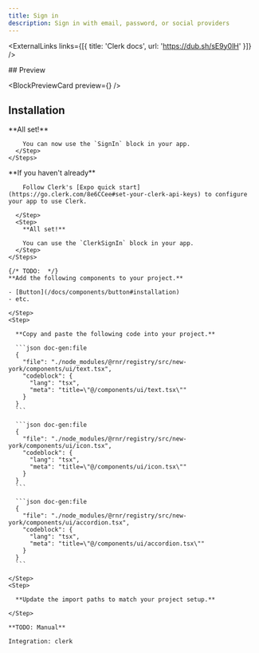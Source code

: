 ```yaml
---
title: Sign in
description: Sign in with email, password, or social providers
---
```



<ExternalLinks links={[{ title: 'Clerk docs', url: 'https://dub.sh/sE9y0lH' }]} />

<div className="h-5" />

<div id="preview" className='*:hidden scroll-m-20' aria-hidden>
  ## Preview
</div>
    
<BlockPreviewCard preview={<TODOAccordionPreview />} />


## Installation

<AuthBlockTabs>
  <AuthBlockTabsCliContent integration="none">
    <Steps>
      <Step>
        <CommandTabs args={["add", "sign-in"]}/>
      </Step>
      <Step>
        **All set!**

        You can now use the `SignIn` block in your app.
      </Step>
    </Steps>
  </AuthBlockTabsCliContent>
  <AuthBlockTabsCliContent integration="clerk">
    <Steps>
      <Step>
        <CommandTabs args={["add", "clerk-sign-in"]}/>
      </Step>
      <Step>
        **If you haven't already**

        Follow Clerk's [Expo quick start](https://go.clerk.com/8e6CCee#set-your-clerk-api-keys) to configure your app to use Clerk.
        
      </Step>
      <Step>
        **All set!**

        You can use the `ClerkSignIn` block in your app.
      </Step>
    </Steps>
  </AuthBlockTabsCliContent>

  <AuthBlockTabsManualContent integration="none">

    
  <Steps>
    <Step>

    {/* TODO:  */}
    **Add the following components to your project.**

    - [Button](/docs/components/button#installation)
    - etc.
    
    </Step>
    <Step>

      **Copy and paste the following code into your project.**

      ```json doc-gen:file
      {
        "file": "./node_modules/@rnr/registry/src/new-york/components/ui/text.tsx",
        "codeblock": {
          "lang": "tsx",
          "meta": "title=\"@/components/ui/text.tsx\""
        }
      }
      ```

      ```json doc-gen:file
      {
        "file": "./node_modules/@rnr/registry/src/new-york/components/ui/icon.tsx",
        "codeblock": {
          "lang": "tsx",
          "meta": "title=\"@/components/ui/icon.tsx\""
        }
      }
      ```

      ```json doc-gen:file
      {
        "file": "./node_modules/@rnr/registry/src/new-york/components/ui/accordion.tsx",
        "codeblock": {
          "lang": "tsx",
          "meta": "title=\"@/components/ui/accordion.tsx\""
        }
      }
      ```

    </Step>
    <Step>

      **Update the import paths to match your project setup.**

    </Step>
  </Steps>
  </AuthBlockTabsManualContent>
  <AuthBlockTabsManualContent integration="clerk">

    **TODO: Manual**

    Integration: clerk
    
  </AuthBlockTabsManualContent>
</AuthBlockTabs>